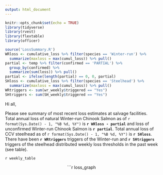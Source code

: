 ```yaml
---
output: html_document
---
```


```r
knitr::opts_chunk$set(echo = TRUE)
library(tidyverse)
library(rvest)
library(flextable)
library(officer)

source('LossSummary.R')
WRloss <- cumulative_loss %>% filter(species == 'Winter-run') %>%
  summarize(maxloss = max(cumul_loss)) %>% pull()
partial <- temp %>% filter(confirmed == 'PARTIAL') %>%
  group_by(confirmed) %>%
  summarize(sum(loss)) %>% pull()
partial <- ifelse(length(partial) == 0, 0, partial)
SHloss <- cumulative_loss %>% filter(species == 'Steelhead') %>%
  summarize(maxloss = max(cumul_loss)) %>% pull()
WRtriggers <- sum(wr_weekly$triggered == "Yes")
SHtriggers <- sum(SH_weekly$triggered == "Yes")
```

Hi all,

Please see summary of most recent loss estimates at salvage facilities. Total annual loss of natural Winter-run Chinook Salmon as of `r format(Sys.Date() - 1, "%B %d, %Y")` is **`r WRloss - partial`** and loss of unconfirmed Winter-run Chinook Salmon is **`r partial`**. Total annual loss of CCV steelhead as of `r format(Sys.Date() - 1, "%B %d, %Y")` is **`r SHloss`**.  There have been **`r WRtriggers`** triggers of the Winter-run and **`r SHtriggers`** triggers of the steelhead distributed weekly loss thresholds in the past week (see table).

`r weekly_table`
<div style="text-align: center;">
```r
loss_graph



